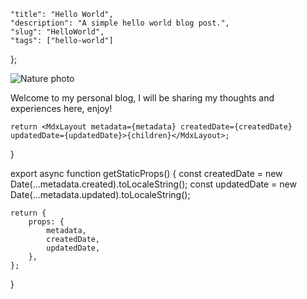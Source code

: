 
    "title": "Hello World",
    "description": "A simple hello world blog post.",
    "slug": "HelloWorld",
    "tags": ["hello-world"]
};
 
![Nature photo](https://i.imgur.com/ooYKzMJ.jpeg)

Welcome to my personal blog, I will be sharing my thoughts and experiences here, enjoy!

    return <MdxLayout metadata={metadata} createdDate={createdDate} updatedDate={updatedDate}>{children}</MdxLayout>;
}

export async function getStaticProps() {
    const createdDate = new Date(...metadata.created).toLocaleString();
    const updatedDate = new Date(...metadata.updated).toLocaleString();

    return {
        props: {
            metadata,
            createdDate,
            updatedDate,
        },
    };

}
